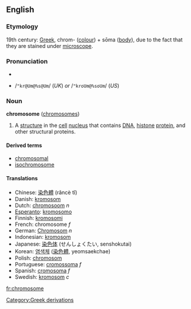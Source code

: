 ==English==
===Etymology===
19th century: [[Greek]], chrom- ([[colour]]) + sōma ([[body]]), due to the fact that they are stained under [[microscope]].

===Pronunciation===
*{{IPA|/ˈkrəʊməˌsəʊm/ (''UK'') ''or'' /ˈkroʊməˌsoʊm/ (''US'')}}
*{{SAMPA}} /<tt>"kr@Um@%s@Um</tt>/ (''UK'') ''or'' /<tt>"kroUm@%soUm</tt>/ (''US'')

===Noun===
'''chromosome''' ([[chromosomes]])

# A [[structure]] in the [[cell]] [[nucleus]] that contains [[DNA]], [[histone]] [[protein]], and other structural proteins.

====Derived terms====
*[[chromosomal]]
*[[isochromosome]]

====Translations====
*Chinese: [[染色體]] (rǎncè tǐ)
*Danish: [[kromosom]]
*Dutch: [[chromosoom]] ''n''
*[[Esperanto]]: [[kromosomo]]
*Finnish: [[kromosomi]]
*French: chromosome ''f''
*German: [[Chromosom]] ''n''
*Indonesian: [[kromosom]]
*Japanese: [[染色体]] (せんしょくたい, senshokutai)
*Korean: [[염색체]] ([[染色體]], yeomsaekchae)
*Polish: [[chromosom]]
*Portuguese: [[cromossoma]] ''f''
*Spanish: [[cromosoma]] ''f''
*Swedish: [[kromosom]] ''c''

[[fr:chromosome]]
[[Category:Greek derivations]]